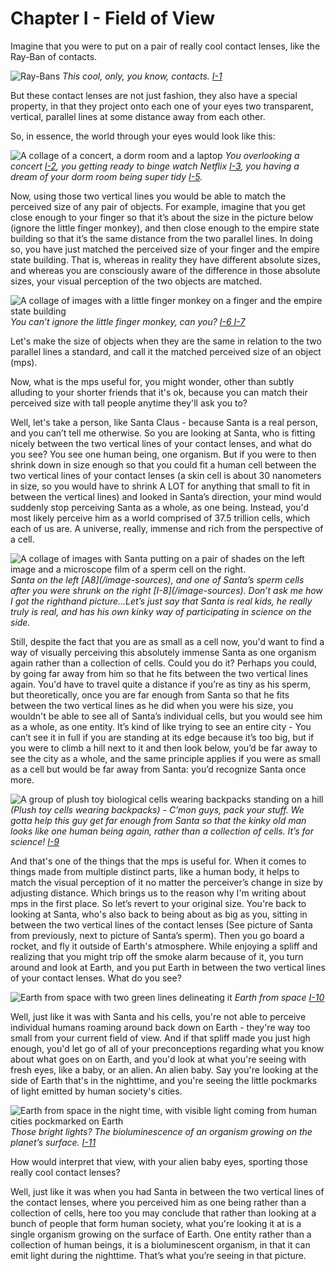 
# Chapter I - Field of View

Imagine that you were to put on a pair of really cool contact lenses, like the Ray-Ban of contacts.

![Ray-Bans](../../public/images/understanding-our-whole/chapter-1/ray-bans.jpg)
<span style={imgDescStyle}><em>This cool, only, you know, contacts. [I-1](/understanding-our-whole/image-sources#chapter-1---field-of-view)</em></span>

But these contact lenses are not just fashion, they also have a special property, in that they project onto each one of your eyes two transparent, vertical, parallel lines at some distance away from each other.

So, in essence, the world through your eyes would look like this:

![A collage of a concert, a dorm room and a laptop](../../public/images/understanding-our-whole/chapter-1/concert-dorm-room-laptop.png)
<span style={imgDescStyle}><em>You overlooking a concert [I-2](/image-sources), you getting ready to binge watch Netflix [I-3](/image-sources), you having a dream of your dorm room being super tidy [I-5](/understanding-our-whole/image-sources#chapter-1---field-of-view). </em></span>

Now, using those two vertical lines you would be able to match the perceived size of any pair of objects. For example, imagine that you get close enough to your finger so that it’s about the size in the picture below (ignore the little finger monkey), and then close enough to the empire state building so that it’s the same distance from the two parallel lines. In doing so, you have just matched the perceived size of your finger and the empire state building. That is, whereas in reality they have different absolute sizes, and whereas you are consciously aware of the difference in those absolute sizes, your visual perception of the two objects are matched.

![A collage of images with a little finger monkey on a finger and the empire state building](../../public/images/understanding-our-whole/chapter-1/little-finger-monkey-empire-state-building.png)
<span style={imgDescStyle}><em>You can’t ignore the little finger monkey, can you? [I-6 I-7](/understanding-our-whole/image-sources#chapter-1---field-of-view)</em></span>

Let's make the size of objects when they are the same in relation to the two parallel lines a standard, and call it the matched perceived size of an object (mps).

Now, what is the mps useful for, you might wonder, other than subtly alluding to your shorter friends that it's ok, because you can match their perceived size with tall people anytime they'll ask you to?

Well, let's take a person, like Santa Claus - because Santa is a real person, and you can’t tell me otherwise. So you are looking at Santa, who is fitting nicely between the two vertical lines of your contact lenses, and what do you see? You see one human being, one organism. But if you were to then shrink down in size enough so that you could fit a human cell between the two vertical lines of your contact lenses (a skin cell is about 30 nanometers in size, so you would have to shrink A LOT for anything that small to fit in between the vertical lines) and looked in Santa’s direction, your mind would suddenly stop perceiving Santa as a whole, as one being. Instead, you'd most likely perceive him as a world comprised of 37.5 trillion cells, which each of us are. A universe, really, immense and rich from the perspective of a cell.
<br/>

<Image src="/images/understanding-our-whole/chapter-1/santa-and-his-sperm-cell.png" alt="A collage of images with Santa putting on a pair of shades on the left image and a microscope film of a sperm cell on the right." width={1000} height={500} />
<span style={imgDescStyle}><em>Santa on the left [A8](/image-sources), and one of Santa’s sperm cells after you were shrunk on the right [I-8](/image-sources). Don’t ask me how I got the righthand picture…Let’s just say that Santa is real kids, he really truly is real, and has his own kinky way of participating in science on the side.</em></span>

Still, despite the fact that you are as small as a cell now, you'd want to find a way of visually perceiving this absolutely immense Santa as one organism again rather than a collection of cells. Could you do it? Perhaps you could, by going far away from him so that he fits between the two vertical lines again. You'd have to travel quite a distance if you’re as tiny as his sperm, but theoretically, once you are far enough from Santa so that he fits between the two vertical lines as he did when you were his size, you wouldn't be able to see all of Santa’s individual cells, but you would see him as a whole, as one entity. It’s kind of like trying to see an entire city - You can’t see it in full if you are standing at its edge because it’s too big, but if you were to climb a hill next to it and then look below, you’d be far away to see the city as a whole, and the same principle applies if you were as small as a cell but would be far away from Santa: you’d recognize Santa once more.

![A group of plush toy biological cells wearing backpacks standing on a hill](../../public/images/understanding-our-whole/chapter-1/biological-cells-wearing-backpacks-on-a-hill.jpg)
<span style={imgDescStyle}><em>(Plush toy cells wearing backpacks) - C’mon guys, pack your stuff. We gotta help this guy get far enough from Santa so that the kinky old man looks like one human being again, rather than a collection of cells. It’s for science! [I-9](/understanding-our-whole/image-sources#chapter-1---field-of-view)</em></span>

And that's one of the things that the mps is useful for. When it comes to things made from multiple distinct parts, like a human body, it helps to match the visual perception of it no matter the perceiver’s change in size by adjusting distance. Which brings us to the reason why I'm writing about mps in the first place.
So let’s revert to your original size. You're back to looking at Santa, who's also back to being about as big as you, sitting in between the two vertical lines of the contact lenses (See picture of Santa from previously, next to picture of Santa’s sperm). Then you go board a rocket, and fly it outside of Earth's atmosphere. While enjoying a spliff and realizing that you might trip off the smoke alarm because of it, you turn around and look at Earth, and you put Earth in between the two vertical lines of your contact lenses. What do you see?

![Earth from space with two green lines delineating it](../../public/images/understanding-our-whole/chapter-1/earth-from-space-with-cool-contacts.jpg)
<span style={imgDescStyle}><em>Earth from space [I-10](/understanding-our-whole/image-sources#chapter-1---field-of-view)</em></span>

Well, just like it was with Santa and his cells, you're not able to perceive individual humans roaming around back down on Earth - they're way too small from your current field of view. And if that spliff made you just high enough, you'd let go of all of your preconceptions regarding what you know about what goes on on Earth, and you'd look at what you're seeing with fresh eyes, like a baby, or an alien. An alien baby. Say you're looking at the side of Earth that's in the nighttime, and you're seeing the little pockmarks of light emitted by human society's cities.

![Earth from space in the night time, with visible light coming from human cities pockmarked on Earth](../../public/images/understanding-our-whole/chapter-1/earth-at-night-time.jpg)
<span style={imgDescStyle}><em>Those bright lights? The bioluminescence of an organism growing on the planet’s surface.  [I-11](/understanding-our-whole/image-sources#chapter-1---field-of-view)</em></span>

How would interpret that view, with your alien baby eyes, sporting those really cool contact lenses?

Well, just like it was when you had Santa in between the two vertical lines of the contact lenses, where you perceived him as one being rather than a collection of cells, here too you may conclude that rather than looking at a bunch of people that form human society, what you're looking it at is a single organism growing on the surface of Earth. One entity rather than a collection of human beings, it is a bioluminescent organism, in that it can emit light during the nighttime. That’s what you’re seeing in that picture.


